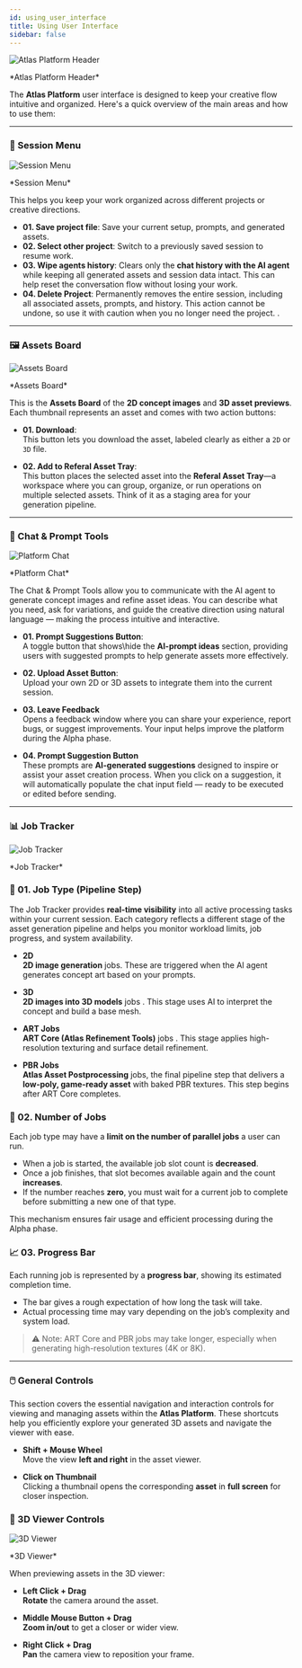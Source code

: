 ```yaml
---
id: using_user_interface
title: Using User Interface
sidebar: false
---
```

![Atlas Platform Header](/img/headers/04.jpg)
<p align="left" style={{ fontSize: '0.85rem'}}>
  *Atlas Platform Header*
</p>

The **Atlas Platform** user interface is designed to keep your creative flow intuitive and organized. Here's a quick overview of the main areas and how to use them:

---

### 🔖 Session Menu
![Session Menu](/img/ui/session_menu.jpg)
<p align="left" style={{ fontSize: '0.85rem'}}>
  *Session Menu*
</p>

This helps you keep your work organized across different projects or creative directions.

- **01. Save project file**: Save your current setup, prompts, and generated assets.
- **02. Select other project**: Switch to a previously saved session to resume work.
- **03. Wipe agents history**: Clears only the **chat history with the AI agent** while keeping all generated assets and session data intact. This can help reset the conversation flow without losing your work.
- **04. Delete Project**:  Permanently removes the entire session, including all associated assets, prompts, and history. This action cannot be undone, so use it with caution when you no longer need the project.
.

---

### 🖼️ Assets Board
![Assets Board](/img/ui/assets_board.jpg)
<p align="left" style={{ fontSize: '0.85rem'}}>
  *Assets Board*
</p>

This is the **Assets Board** of the **2D concept images** and **3D asset previews**. Each thumbnail represents an asset and comes with two action buttons:

- **01. Download**:  
  This button lets you download the asset, labeled clearly as either a `2D` or `3D` file. 

- **02. Add to Referal Asset Tray**:  
  This button places the selected asset into the **Referal Asset Tray**—a workspace where you can group, organize, or run operations on multiple selected assets. Think of it as a staging area for your generation pipeline.

---

### 💬 Chat & Prompt Tools
![Platform Chat](/img/ui/chat.jpg)
<p align="left" style={{ fontSize: '0.85rem'}}>
  *Platform Chat*
</p>


The Chat & Prompt Tools allow you to communicate with the AI agent to generate concept images and refine asset ideas. You can describe what you need, ask for variations, and guide the creative direction using natural language — making the process intuitive and interactive.

- **01. Prompt Suggestions Button**:  
  A toggle button that shows\hide the **AI-prompt ideas** section, providing users with suggested prompts to help generate assets more effectively.

- **02. Upload Asset Button**:  
  Upload your own 2D or 3D assets to integrate them into the current session.

- **03. Leave Feedback**  
  Opens a feedback window where you can share your experience, report bugs, or suggest improvements. Your input helps improve the platform during the Alpha phase.

- **04. Prompt Suggestion Button**  
   These prompts are **AI-generated suggestions** designed to inspire or assist your asset creation process. When you click on a suggestion, it will automatically populate the chat input field — ready to be executed or edited before sending.


---

### 📊 Job Tracker
![Job Tracker](/img/ui/job_tracker.jpg)
<p align="left" style={{ fontSize: '0.85rem'}}>
  *Job Tracker*
</p>

### 🔁 01. Job Type (Pipeline Step)
The Job Tracker provides **real-time visibility** into all active processing tasks within your current session. Each category reflects a different stage of the asset generation pipeline and helps you monitor workload limits, job progress, and system availability.

- **2D**  
  **2D image generation** jobs. These are triggered when the AI agent generates concept art based on your prompts.

- **3D**  
  **2D images into 3D models** jobs . This stage uses AI to interpret the concept and build a base mesh.

- **ART Jobs**  
  **ART Core (Atlas Refinement Tools)** jobs . This stage applies high-resolution texturing and surface detail refinement.

- **PBR Jobs**  
  **Atlas Asset Postprocessing** jobs, the final pipeline step that delivers a **low-poly, game-ready asset** with baked PBR textures. This step begins after ART Core completes.


### 🔢 02. Number of Jobs

Each job type may have a **limit on the number of parallel jobs** a user can run.

- When a job is started, the available job slot count is **decreased**.
- Once a job finishes, that slot becomes available again and the count **increases**.
- If the number reaches **zero**, you must wait for a current job to complete before submitting a new one of that type.

This mechanism ensures fair usage and efficient processing during the Alpha phase.


### 📈 03. Progress Bar

Each running job is represented by a **progress bar**, showing its estimated completion time.

- The bar gives a rough expectation of how long the task will take.
- Actual processing time may vary depending on the job’s complexity and system load.

> ⚠️ Note: ART Core and PBR jobs may take longer, especially when generating high-resolution textures (4K or 8K).

---

### 🖱️ General Controls

This section covers the essential navigation and interaction controls for viewing and managing assets within the **Atlas Platform**. These shortcuts help you efficiently explore your generated 3D assets and navigate the viewer with ease.
- **Shift + Mouse Wheel**  
  Move the view **left and right** in the asset viewer.

- **Click on Thumbnail**  
  Clicking a thumbnail opens the corresponding **asset** in **full screen** for closer inspection.

### 🧭 3D Viewer Controls
![3D Viewer](/img/ui/3d_viewer.jpg)
<p align="left" style={{ fontSize: '0.85rem'}}>
  *3D Viewer*
</p>

When previewing assets in the 3D viewer:

- **Left Click + Drag**  
  **Rotate** the camera around the asset.

- **Middle Mouse Button + Drag**  
  **Zoom in/out** to get a closer or wider view.

- **Right Click + Drag**  
  **Pan** the camera view to reposition your frame.

